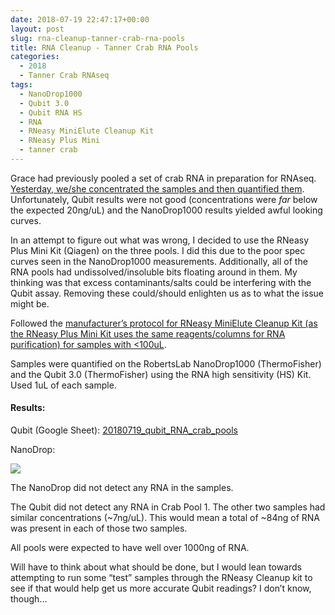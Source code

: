 ```yaml
---
date: 2018-07-19 22:47:17+00:00
layout: post
slug: rna-cleanup-tanner-crab-rna-pools
title: RNA Cleanup - Tanner Crab RNA Pools
categories:
  - 2018
  - Tanner Crab RNAseq
tags:
  - NanoDrop1000
  - Qubit 3.0
  - Qubit RNA HS
  - RNA
  - RNeasy MiniElute Cleanup Kit
  - RNeasy Plus Mini
  - tanner crab
---
```


Grace had previously pooled a set of crab RNA in preparation for RNAseq. [Yesterday, we/she concentrated the samples and then quantified them](https://grace-ac.github.io/Crab-pools-pt-2-Skyline/). Unfortunately, Qubit results were not good (concentrations were _far_ below the expected 20ng/uL) and the NanoDrop1000 results yielded awful looking curves.

In an attempt to figure out what was wrong, I decided to use the RNeasy Plus Mini Kit (Qiagen) on the three pools. I did this due to the poor spec curves seen in the NanoDrop1000 measurements. Additionally, all of the RNA pools had undissolved/insoluble bits floating around in them. My thinking was that excess contaminants/salts could be interfering with the Qubit assay. Removing these could/should enlighten us as to what the issue might be.

Followed the [manufacturer's protocol for RNeasy MiniElute Cleanup Kit (as the RNeasy Plus Mini Kit uses the same reagents/columns for RNA purification) for samples with <100uL](https://github.com/RobertsLab/resources/blob/master/protocols/Commercial_Protocols/Qiagen_RNeasy-MinElute-Cleanup-Handbook.pdf).

Samples were quantified on the RobertsLab NanoDrop1000 (ThermoFisher) and the Qubit 3.0 (ThermoFisher) using the RNA high sensitivity (HS) Kit. Used 1uL of each sample.



#### Results:



Qubit (Google Sheet): [20180719_qubit_RNA_crab_pools](https://docs.google.com/spreadsheets/d/16m72gJ_ne5ccBaUxEzzX03RRgeVUNbnqWzXQa2EAj30/edit?usp=sharing)

NanoDrop:

![](https://owl.fish.washington.edu/Athaliana/20180719_nanodrop_RNA_crab_pools.PNG)

The NanoDrop did not detect any RNA in the samples.

The Qubit did not detect any RNA in Crab Pool 1. The other two samples had similar concentrations (~7ng/uL). This would mean a total of ~84ng of RNA was present in each of those two samples.

All pools were expected to have well over 1000ng of RNA.

Will have to think about what should be done, but I would lean towards attempting to run some "test" samples through the RNeasy Cleanup kit to see if that would help get us more accurate Qubit readings? I don't know, though...
